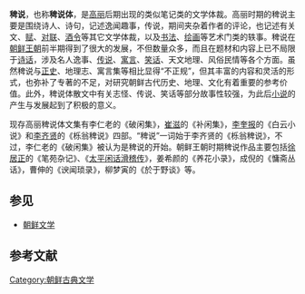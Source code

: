 '''稗说'''，也称'''稗说体'''，是[[高麗_(918年－1392年)|高丽]]后期出现的类似笔记类的文学体裁。高丽时期的稗说主要是围绕诗人、诗句，记述逸闻趣事，传说，期间夹杂着作者的评论，也记述有关文、[[赋|赋]]、[[对联|对联]]、[[酒令|酒令]]等其它文学体裁，以及[[书法|书法]]、[[绘画|绘画]]等艺术门类的轶事{{r|通史|金宽雄|page1=497-506|page2=65-74}}。稗说在[[朝鲜王朝|朝鲜王朝]]前半期得到了很大的发展，不但数量众多，而且在题材和内容上已不局限于[[诗话|诗话]]，涉及名人逸事、[[传说|传说]]、[[寓言|寓言]]、[[笑话|笑话]]、天文地理、风俗民情等各个方面。虽然稗说与[[正史|正史]]、地理志、寓言集等相比显得“不正规”，但其丰富的内容和灵活的形式，也弥补了专著的不足，对研究朝鲜古代历史、地理、文化有着重要的参考价值。此外，稗说体散文中有关志怪、传说、笑话等部分故事性较强，为此后[[小说|小说]]的产生与发展起到了积极的意义。{{r|通史|韦旭昇|page1=759-760|page2=221}}

现存高丽稗说体文集有李仁老的《破闲集》，[[崔滋|崔滋]]的《补闲集》，[[李奎报|李奎报]]的《白云小说》和[[李齐贤|李齐贤]]的《栎翁稗说》四部{{r|通史|page=498}}。“稗说”一词始于李齐贤的《栎翁稗说》，不过，李仁老的《破闲集》被认为是稗说的开始{{r|金宽雄|page=65}}。朝鲜王朝时期稗说作品主要包括[[徐居正|徐居正]]的《笔苑杂记》、《[[太平闲话滑稽传|太平闲话滑稽传]]》，姜希颜的《养花小录》，成倪的《慵斋丛话》，曹伸的《谀闻琐录》，柳梦寅的《於于野谈》等。{{r|通史|韦旭昇|page1=759-763|page2=221-225}}

==参见==
*[[朝鲜文学|朝鲜文学]]

==参考文献==
{{Reflist|refs=
<ref name="通史">{{cite book |author=李岩|coauthors=徐建顺、池水涌、俞成云  |title=《朝鲜文学通史》|year=2010年9月 |publisher=社会科学文献出版社 |location=北京|ISBN=978-7-5097-1511-6}}</ref>
<ref name="韦旭昇">{{cite book |author=韦旭昇著 |coauthors= |title=《韩国文学史》|year=2008年7月 |publisher=北京大学出版社 |location=北京|ISBN=978-7-301-14042-0}}</ref>
<ref name="金宽雄">{{cite book |author=金宽雄|coauthors=金晶银|title=《韩国古代汉文小说史略》 |year=2011年1月|publisher=北京大学出版社 |location=北京|isbn=978-7-301-18103-4}}</ref>
}}

[[Category:朝鲜古典文学|Category:朝鲜古典文学]]